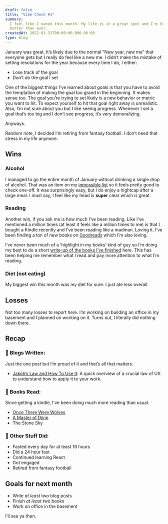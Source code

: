 ```yaml
---
draft: false
title: "Vibe Check #1"
summary:
  I feel like I owned this month. My life is in a great spot and I'm feeling
  better than ever.
createdAt: 2022-01-31T00:00:00.000-06:00
type: blog
---
```


January was great. It’s likely due to the normal “New year, new me” that everyone gets but I really do feel like a new me. I didn’t make the mistake of setting resolutions for the year because every time I do, I either:

- Lose track of the goal
- Don’t do the goal I set

One of the biggest things I’ve learned about goals is that you have to avoid the temptation of making the goal too grand in the beginning. It makes sense too. The goal you’re trying to set likely is a new behavior or metric you want to hit. To expect yourself to hit that goal right away is unrealistic. Also, I’m not sure about you but I like seeing progress. Whenever I set a goal that’s too big and I don’t see progress, it’s very demoralizing.

Anyways.

Random note, I decided I’m retiring from fantasy football. I don’t need that stress in my life anymore.

## Wins

### Alcohol

I managed to go the entire month of January without drinking a single drop of alcohol. That was an item on my [impossible list](https://traekwells.com/journal/impossible-list) so it feels pretty good to check one-off. It was surprisingly easy, but I do enjoy a nightcap after a large meal. I must say, I feel like my head is **super** clear which is great.

### Reading

Another win, if you ask me is how much I’ve been reading. Like I’ve mentioned a million times (at least it feels like a million times to me) is that I bought a Kindle recently and I’ve been reading like a madman. Loving it. I’ve been finding a ton of new books on [Goodreads](https://www.goodreads.com/user/show/143010468-traek-wells) which I’m also loving.

I’ve never been much of a ‘highlight in my books’ kind of guy so I’m doing my best to do a short [write-up of the books I’ve finished](https://traekwells.com/bookshelf) here. This has been helping me remember what I read and pay more attention to what I’m reading.

### Diet (not eating)

My biggest win this month was my diet for sure. I just ate less overall.

## Losses

Not too many losses to report here. I’m working on building an office in my basement and I planned on working on it. Turns out, I literally did nothing down there.

## Recap

### 📜 Blogs Written:

Just the one post but I’m proud of it and that’s all that matters.

- [Jakob’s Law and How To Use It](https://traekwells.com/blog/jakobs-law-and-how-to-use-it): A quick overview of a crucial law of UX to understand how to apply it to your work.

### 📖 Books Read:

Since getting a kindle, I’ve been doing much more reading than usual.

- [Once There Were Wolves](https://traekwells.com/bookshelf/once-there-were-wolves/)
- [A Master of Djinn](https://traekwells.com/bookshelf/a-master-of-djinn/)
- The Stone Sky

### 🐜 Other Stuff Did:

- Fasted every day for at least 16 hours
- Did a 24 hour fast
- Continued learning React
- Got engaged
- Retired from fantasy football

## Goals for next month

- Write _at least_ two blog posts
- Finish _at least_ two books
- Work on office in the basement

I’ll see ya then.
